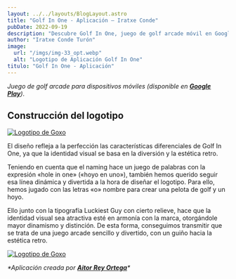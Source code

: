 ```yaml
---
layout: ../../layouts/BlogLayout.astro
title: "Golf In One - Aplicación – Iratxe Conde"
pubDate: 2022-09-19
description: "Descubre Golf In One, juego de golf arcade móvil en Google Play. Diseño retro y logotipo dinámico que refleja la esencia divertida del juego."
author: "Iratxe Conde Turón"
image:
  url: "/imgs/img-33_opt.webp"
  alt: "Logotipo de Aplicación Golf In One"
titulo: "Golf In One - Aplicación"
---
```



<div class="centered-container">

_Juego de golf arcade para dispositivos móviles (disponible en [**Google Play**](https://play.google.com/store/apps/details?id=com.aitordsgn.GolfInOne))_.

</div>

<LiteYouTube
  videoId="L5EI05uXBEA"
  backgroundImage="/imgs/img-246.webp"
  title="Golf In One Trailer"
/>

## Construcción del logotipo

[![Logotipo de Goxo](/imgs/img-33.webp "Logotipo de Goxo")](/imgs/img-33.webp)

El diseño refleja a la perfección las características diferenciales de Golf In One, ya que la identidad visual se basa en la diversión y la estética retro.

Teniendo en cuenta que el naming hace un juego de palabras con la expresión «hole in one» («hoyo en uno»), también hemos querido seguir esa línea dinámica y divertida a la hora de diseñar el logotipo. Para ello, hemos jugado con las letras «o» nombre para crear una pelota de golf y un hoyo.

Ello junto con la tipografía Luckiest Guy con cierto relieve, hace que la identidad visual sea atractiva esté en armonía con la marca, otorgándole mayor dinamismo y distinción. De esta forma, conseguimos transmitir que se trata de una juego arcade sencillo y divertido, con un guiño hacia la estética retro.

[![Logotipo de Goxo](/imgs/img-95.webp "Logotipo de Goxo")](/imgs/img-95.webp)

<div class="centered-container">

_\*Aplicación creada por [**Aitor Rey Ortega**](https://www.instagram.com/aitordsgn/)\*_

</div>
